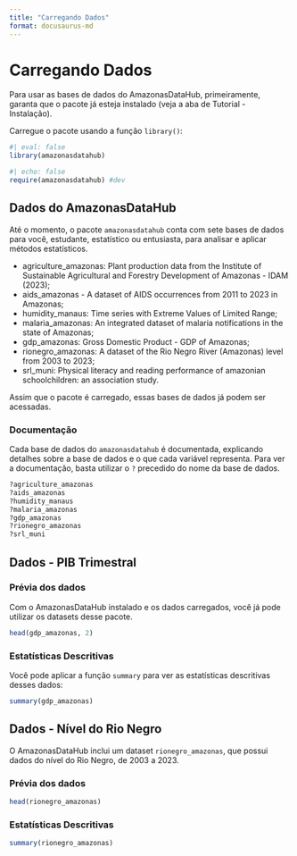 ```yaml
---
title: "Carregando Dados"
format: docusaurus-md
---
```


# Carregando Dados

Para usar as bases de dados do AmazonasDataHub, primeiramente, garanta que o pacote já esteja instalado (veja a aba de Tutorial - Instalação).

Carregue o pacote usando a função `library()`:

```r
#| eval: false
library(amazonasdatahub)
```

```r
#| echo: false
require(amazonasdatahub) #dev
```

## Dados do AmazonasDataHub

Até o momento, o pacote `amazonasdatahub` conta com sete bases de dados para você, estudante, estatístico ou entusiasta, para analisar e aplicar métodos estatísticos.

-   agriculture_amazonas: Plant production data from the Institute of Sustainable Agricultural and Forestry Development of Amazonas - IDAM (2023);
-   aids_amazonas - A dataset of AIDS occurrences from 2011 to 2023 in Amazonas;
-   humidity_manaus: Time series with Extreme Values of Limited Range;
-   malaria_amazonas: An integrated dataset of malaria notifications in the state of Amazonas;
-   gdp_amazonas: Gross Domestic Product - GDP of Amazonas;
-   rionegro_amazonas: A dataset of the Rio Negro River (Amazonas) level from 2003 to 2023;
-   srl_muni: Physical literacy and reading performance of amazonian schoolchildren: an association study.

Assim que o pacote é carregado, essas bases de dados já podem ser acessadas.

### Documentação

Cada base de dados do `amazonasdatahub` é documentada, explicando detalhes sobre a base de dados e o que cada variável representa. Para ver a documentação, basta utilizar o `?` precedido do nome da base de dados.

```r
?agriculture_amazonas
?aids_amazonas
?humidity_manaus
?malaria_amazonas
?gdp_amazonas
?rionegro_amazonas
?srl_muni
```

## Dados - PIB Trimestral

### Prévia dos dados

Com o AmazonasDataHub instalado e os dados carregados, você já pode utilizar os datasets desse pacote.

```r
head(gdp_amazonas, 2)
```

### Estatísticas Descritivas

Você pode aplicar a função `summary` para ver as estatísticas descritivas desses dados:

```r
summary(gdp_amazonas)
```

## Dados - Nível do Rio Negro

O AmazonasDataHub inclui um dataset `rionegro_amazonas`, que possui dados do nível do Rio Negro, de 2003 a 2023.

### Prévia dos dados

```r
head(rionegro_amazonas)
```

### Estatísticas Descritivas

```r
summary(rionegro_amazonas)
```

